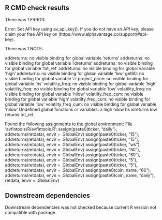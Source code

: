 ## R CMD check results
There was 1 ERROR:

Error: Set API key using av_api_key(). If you do not have an API key, please claim your free API key on (https://www.alphavantage.co/support/#api-key).


There was 1 NOTE:

  addreturns: no visible binding for global variable 'returns'
  addreturns: no visible binding for global variable 'idreturns'
  addreturns: no visible binding for global variable 'tot_ret'
  addreturns: no visible binding for global variable 'high'
  addreturns: no visible binding for global variable 'low'
  get60: no visible binding for global variable 'a'
  project_price: no visible binding for global variable 'hs'
  volatility_freq: no visible binding for global variable 'high'
  volatility_freq: no visible binding for global variable 'low'
  volatility_freq: no visible binding for global variable 'hilow'
  volatilty_freq_cum: no visible binding for global variable 'high'
  volatilty_freq_cum: no visible binding for global variable 'low'
  volatilty_freq_cum: no visible binding for global variable 'hilow'
  Undefined global functions or variables:
    a high hilow hs idreturns low returns tot_ret
  
  Found the following assignments to the global environment:
  File 'avfintools/R/avfintools.R':
    assign(paste0(ticker, "daily"), addreturns(retdata), envir = .GlobalEnv)
    assign(paste0(ticker, "15"), addreturns(retdata), envir = .GlobalEnv)
    assign(paste0(ticker, "15"), addreturns(retdata), envir = .GlobalEnv)
    assign(paste0(ticker, "wk"), addreturns(retdata), envir = .GlobalEnv)
    assign(paste0(ticker, "60"), addreturns(retdata), envir = .GlobalEnv)
    assign(paste0(ticker, "60"), addreturns(retdata), envir = .GlobalEnv)
    assign(paste0(ticker, "5"), addreturns(retdata), envir = .GlobalEnv)
    assign(paste0(ticker, "5"), addreturns(retdata), envir = .GlobalEnv)
    assign(paste0(coin_name, "60"), addreturns(retdata), envir = .GlobalEnv)
    assign(paste0(coin_name, "daily"), retdata, envir = .GlobalEnv)

## Downstream dependencies
Downstream dependencies was not checked because current R version not compatible
with package. 
